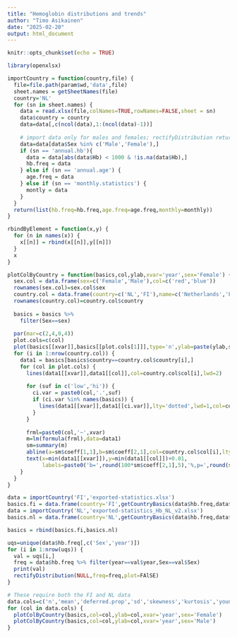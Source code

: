 ```yaml
---
title: "Hemoglobin distributions and trends"
author: "Timo Asikainen"
date: "2025-02-20" 
output: html_document
---
```


```r
knitr::opts_chunk$set(echo = TRUE)
```

```r
library(openxlsx)
```

```r
importCountry = function(country,file) {
  file=file.path(param$wd,'data',file)
  sheet.names = getSheetNames(file)
  country='NL'
  for (sn in sheet.names) {
    data = read.xlsx(file,colNames=TRUE,rowNames=FALSE,sheet = sn)
    data$country = country
    data=data[,c(ncol(data),1:(ncol(data)-1))]
    
    # import data only for males and females; rectifyDistribution returns invalid data if used with empty sex
    data=data[data$Sex %in% c('Male','Female'),]
    if (sn == 'annual.hb'){
      data = data[abs(data$Hb) < 1000 & !is.na(data$Hb),]
      hb.freq = data
    } else if (sn == 'annual.age') {
      age.freq = data
    } else if (sn == 'monthly.statistics') {
      montly = data
    }
  }
  return(list(hb.freq=hb.freq,age.freq=age.freq,monthly=monthly))
}

rbindByElement = function(x,y) {
  for (n in names(x)) {
    x[[n]] = rbind(x[[n]],y[[n]])
  }
  x
}

plotColByCountry = function(basics,col,ylab,xvar='year',sex='Female') {
  sex.col = data.frame(sex=c('Female','Male'),col=c('red','blue'))
  rownames(sex.col)=sex.col$sex
  country.col = data.frame(country=c('NL','FI'),name=c('Netherlands','Finland'),col=c('orange','blue'))
  rownames(country.col)=country.col$country
  
  basics = basics %>%
    filter(Sex==sex)
  
  par(mar=c(2,4,0,4))
  plot.cols=c(col)
  plot(basics[[xvar]],basics[[plot.cols[1]]],type='n',ylab=paste(ylab,sex))
  for (i in 1:nrow(country.col)) {
    data1 = basics[basics$country==country.col$country[i],]
    for (col in plot.cols) {
      lines(data1[[xvar]],data1[[col]],col=country.col$col[i],lwd=2)
      
      for (suf in c('low','hi')) {
        ci.var = paste0(col,'.',suf)
        if (ci.var %in% names(basics)) {
          lines(data1[[xvar]],data1[[ci.var]],lty='dotted',lwd=1,col=country.col$col[i])
        }
      }
      
      frml=paste0(col,'~',xvar)
      m=lm(formula(frml),data=data1)
      sm=summary(m)
      abline(a=sm$coeff[1,1],b=sm$coeff[2,1],col=country.col$col[i],lty='dashed',lwd=2)
      text(x=min(data1[[xvar]]),y=min(data1[[col]])+0.01,
           labels=paste0('b=',round(100*sm$coeff[2,1],5),'%,p=',round(sm$coeff[2,4],3)),adj=c(0))
    }
  }
}
```


```r
data = importCountry('FI','exported-statistics.xlsx')
basics.fi = data.frame(country='FI',getCountryBasics(data$hb.freq,data$age.freq))
data = importCountry('NL','exported-statistics_Hb_NL_v2.xlsx')
basics.nl = data.frame(country='NL',getCountryBasics(data$hb.freq,data$age.freq))

basics = rbind(basics.fi,basics.nl)
```

```r
uqs=unique(data$hb.freq[,c('Sex','year')])
for (i in 1:nrow(uqs)) {
  val = uqs[i,]
  freq = data$hb.freq %>% filter(year==val$year,Sex==val$Sex)
  print(val)
  rectifyDistribution(NULL,freq=freq,plot=FAlSE)
}
```

```r
# These require both the FI and NL data
data.cols=c('n','mean','deferred.prop','sd','skewness','kurtosis','young','age','mean.rectified','deferred.prop.rectified')
for (col in data.cols) {
  plotColByCountry(basics,col=col,ylab=col,xvar='year',sex='Female')
  plotColByCountry(basics,col=col,ylab=col,xvar='year',sex='Male')
}

```